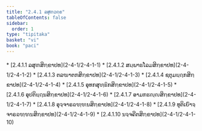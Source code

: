 ```yaml
---
title: "2.4.1 ລສຸຓວຄ຺ຄ"
tableOfContents: false
sidebar:
  order: 1
type: "tipitaka"
basket: "vi"
book: "paci"
---
```



<DynamicBreadcrumb />



<TableOfContents book="paci" section="2.4.1">
* [2.4.1.1 ລສຸຓສິກ຺ຂາປທ](2-4-1/2-4-1-1)
* [2.4.1.2 ສມ຺ພາຘໂລມສິກ຺ຂາປທ](2-4-1/2-4-1-2)
* [2.4.1.3 ຕລຆາຕກສິກ຺ຂາປທ](2-4-1/2-4-1-3)
* [2.4.1.4 ຊຕຸມຏ຺ຐກສິກ຺ຂາປທ](2-4-1/2-4-1-4)
* [2.4.1.5 ອຸທກສຸທ຺ຘິກສິກ຺ຂາປທ](2-4-1/2-4-1-5)
* [2.4.1.6 ອຸປຕິຏ຺ຐນສິກ຺ຂາປທ](2-4-1/2-4-1-6)
* [2.4.1.7 ອາມກຘຎ຺ຎສິກ຺ຂາປທ](2-4-1/2-4-1-7)
* [2.4.1.8 ອຸຈ຺ຈາຣຉຑ຺ຑນສິກ຺ຂາປທ](2-4-1/2-4-1-8)
* [2.4.1.9 ທຸຕິເຍົາຈ຺ຈາຣຉຑ຺ຑນສິກ຺ຂາປທ](2-4-1/2-4-1-9)
* [2.4.1.10 ນຈ຺ຈຄີຕສິກ຺ຂາປທ](2-4-1/2-4-1-10)
</TableOfContents>